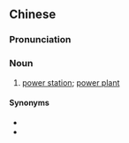 {{also|发电厂}}
==Chinese==
{{zh-forms|s=发电厂|type=21}}

===Pronunciation===
{{zh-pron
|m=fādiànchǎng
|c=faat3 din6 cong2
|cat=n
}}

===Noun===
{{zh-noun}}

# [[power station]]; [[power plant]]

====Synonyms====
* {{zh-l|發電所}}
* {{zh-l|發電站}}